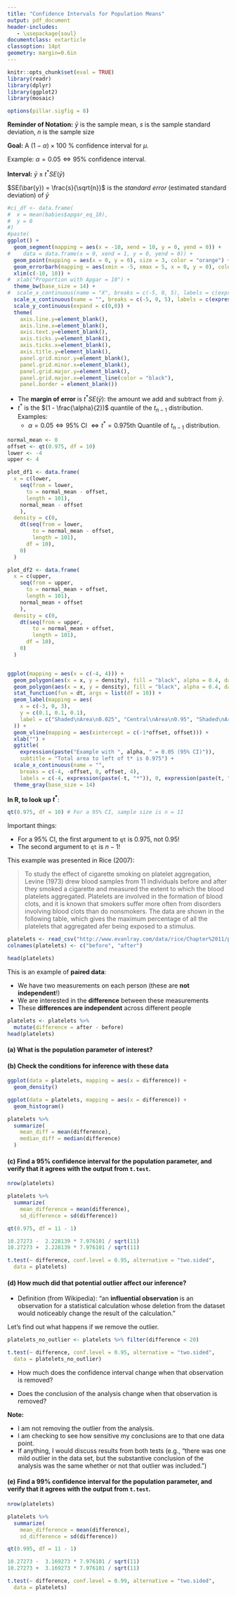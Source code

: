 ```yaml
---
title: "Confidence Intervals for Population Means"
output: pdf_document
header-includes:
   - \usepackage{soul}
documentclass: extarticle
classoption: 14pt
geometry: margin=0.6in
---
```


```r
knitr::opts_chunk$set(eval = TRUE)
library(readr)
library(dplyr)
library(ggplot2)
library(mosaic)

options(pillar.sigfig = 8)
```

**Reminder of Notation:** $\bar{y}$ is the sample mean, $s$ is the sample standard deviation, $n$ is the sample size

**Goal:** A $(1 - \alpha) \times 100$ % confidence interval for $\mu$.

Example: $\alpha = 0.05 \Leftrightarrow 95\%$ confidence interval.

**Interval:** $\bar{y} \pm t^* SE(\bar{y})$

$SE(\bar{y}) = \frac{s}{\sqrt{n}}$ is the *standard error* (estimated standard deviation) of $\bar{y}$

```r
#ci_df <- data.frame(
#  x = mean(babies$apgar_eq_10),
#  y = 0
#)
#paste(
ggplot() +
  geom_segment(mapping = aes(x = -10, xend = 10, y = 0, yend = 0)) +
#    data = data.frame(x = 0, xend = 1, y = 0, yend = 0)) +
  geom_point(mapping = aes(x = 0, y = 0), size = 3, color = "orange") +#, data = pop_prop) +
  geom_errorbarh(mapping = aes(xmin = -5, xmax = 5, x = 0, y = 0), color = "orange") + 
  xlim(c(-10, 10)) +
#  xlab("Proportion with Apgar = 10") +
  theme_bw(base_size = 14) +
#  scale_x_continuous(name = "X", breaks = c(-5, 0, 5), labels = c(expression(bar(x) - s / sqrt(n)))) +
  scale_x_continuous(name = "", breaks = c(-5, 0, 5), labels = c(expression(paste(bar(y) - t, "*", s / sqrt(n))), expression(bar(y)), expression(paste(bar(y) + t, "*", s / sqrt(n))))) +
  scale_y_continuous(expand = c(0,0)) +
  theme(
    axis.line.y=element_blank(),
    axis.line.x=element_blank(),
    axis.text.y=element_blank(),
    axis.ticks.y=element_blank(),
    axis.ticks.x=element_blank(),
    axis.title.y=element_blank(),
    panel.grid.minor.y=element_blank(),
    panel.grid.minor.x=element_blank(),
    panel.grid.major.y=element_blank(),
    panel.grid.major.x=element_line(color = "black"),
    panel.border = element_blank())
```

 * The **margin of error** is $t^* SE(\bar{y})$: the amount we add and subtract from $\bar{y}$.
 * $t^*$ is the $(1 - \frac{\alpha}{2})$ quantile of the $t_{n -1}$ distribution.  Examples:
    * $\alpha = 0.05 \Leftrightarrow 95\% \text{ CI } \Leftrightarrow t^* = 0.975\text{th Quantile of } t_{n - 1} \text{ distribution.}$

```r
normal_mean <- 0
offset <- qt(0.975, df = 10)
lower <- -4
upper <- 4

plot_df1 <- data.frame(
  x = c(lower,
    seq(from = lower,
      to = normal_mean - offset,
      length = 101),
    normal_mean - offset
    ),
  density = c(0,
    dt(seq(from = lower,
        to = normal_mean - offset,
        length = 101),
      df = 10),
    0)
  )

plot_df2 <- data.frame(
  x = c(upper,
    seq(from = upper,
      to = normal_mean + offset,
      length = 101),
    normal_mean + offset
    ),
  density = c(0,
    dt(seq(from = upper,
        to = normal_mean + offset,
        length = 101),
      df = 10),
    0)
  )


ggplot(mapping = aes(x = c(-4, 4))) +
  geom_polygon(aes(x = x, y = density), fill = "black", alpha = 0.4, data = plot_df1) +
  geom_polygon(aes(x = x, y = density), fill = "black", alpha = 0.4, data = plot_df2) +
  stat_function(fun = dt, args = list(df = 10)) + 
  geom_label(mapping = aes(
    x = c(-3, 0, 3),
    y = c(0.1, 0.1, 0.1),
    label = c("Shaded\nArea\n0.025", "Central\nArea\n0.95", "Shaded\nArea\n0.025")
  )) +
  geom_vline(mapping = aes(xintercept = c(-1*offset, offset))) +
  xlab("") +
  ggtitle(
    expression(paste("Example with ", alpha, " = 0.05 (95% CI)")),
    subtitle = "Total area to left of t* is 0.975") +
  scale_x_continuous(name = "",
    breaks = c(-4, -offset, 0, offset, 4),
    labels = c(-4, expression(paste(-t, "*")), 0, expression(paste(t, "*")), 4)) +
  theme_gray(base_size = 14)
```

**In R, to look up $t^*$**:

```r
qt(0.975, df = 10) # For a 95% CI, sample size is n = 11
```

Important things:

 * For a 95% CI, the first argument to `qt` is 0.975, not 0.95!
 * The second argument to `qt` is $n - 1$!

\newpage

This example was presented in Rice (2007):

> To study the effect of cigarette smoking on platelet aggregation, Levine (1973) drew blood samples from 11 individuals before and after they smoked a cigarette and measured the extent to which the blood platelets aggregated.  Platelets are involved in the formation of blood clots, and it is known that smokers suffer more often from disorders involving blood clots than do nonsmokers.  The data are shown in the following table, which gives the maximum percentage of all the platelets that aggregated afer being exposed to a stimulus.

```r
platelets <- read_csv("http://www.evanlray.com/data/rice/Chapter%2011/platelet.txt")
colnames(platelets) <- c("before", "after")
```

```r
head(platelets)
```

This is an example of **paired data**:

 * We have two measurements on each person (these are **not independent**!)
 * We are interested in the **difference** between these measurements
 * These **differences are independent** across different people

```r
platelets <- platelets %>%
  mutate(difference = after - before)
head(platelets)
```

\newpage

#### (a) What is the population parameter of interest?

\vspace{2cm}

#### (b) Check the conditions for inference with these data

```r
ggplot(data = platelets, mapping = aes(x = difference)) +
  geom_density()
```

```r
ggplot(data = platelets, mapping = aes(x = difference)) +
  geom_histogram()
```

```r
platelets %>%
  summarize(
    mean_diff = mean(difference),
    median_diff = median(difference)
  )
```

\vspace{8cm}

\newpage

#### (c) Find a 95% confidence interval for the population parameter, and verify that it agrees with the output from `t.test`.

\vspace{1.5cm}

```r
nrow(platelets)

platelets %>%
  summarize(
    mean_difference = mean(difference),
    sd_difference = sd(difference))

qt(0.975, df = 11 - 1)

10.27273 -  2.228139 * 7.976101 / sqrt(11)
10.27273 +  2.228139 * 7.976101 / sqrt(11)

t.test(~ difference, conf.level = 0.95, alternative = "two.sided",
  data = platelets)
```

\newpage


#### (d) How much did that potential outlier affect our inference?

* Definition (from Wikipedia): "an **influential observation** is an observation for a statistical calculation whose deletion from the dataset would noticeably change the result of the calculation."

Let's find out what happens if we remove the outlier.

```r
platelets_no_outlier <- platelets %>% filter(difference < 20)

t.test(~ difference, conf.level = 0.95, alternative = "two.sided",
  data = platelets_no_outlier)
```

 * How much does the confidence interval change when that observation is removed?

\vspace{2cm}
 
 * Does the conclusion of the analysis change when that observation is removed?

\vspace{2cm}

**Note:**

 * I am not removing the outlier from the analysis.
 * I am checking to see how sensitive my conclusions are to that one data point.
 * If anything, I would discuss results from both tests (e.g., "there was one mild outlier in the data set, but the substantive conclusion of the analysis was the same whether or not that outlier was included.")

\newpage
 
#### (e) Find a 99% confidence interval for the population parameter, and verify that it agrees with the output from `t.test`.

\vspace{1.5cm}

```r
nrow(platelets)

platelets %>%
  summarize(
    mean_difference = mean(difference),
    sd_difference = sd(difference))

qt(0.995, df = 11 - 1)

10.27273 -  3.169273 * 7.976101 / sqrt(11)
10.27273 +  3.169273 * 7.976101 / sqrt(11)

t.test(~ difference, conf.level = 0.99, alternative = "two.sided",
  data = platelets)
```
